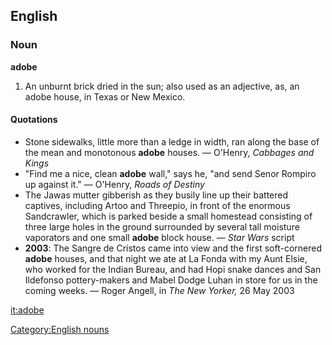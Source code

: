 ==English==
===Noun===
[[Category:English nouns]]
'''adobe'''

#An unburnt brick dried in the sun; also used as an adjective, as, an adobe house, in Texas or New Mexico.

====Quotations====
* Stone sidewalks, little more than a ledge in width, ran along the base of the mean and monotonous '''adobe''' houses. &mdash; O'Henry, ''Cabbages and Kings''
* "Find me a nice, clean '''adobe''' wall," says he, "and send Senor Rompiro up against it." &mdash; O'Henry, ''Roads of Destiny''
* The Jawas mutter gibberish as they busily line up their battered captives, including Artoo and Threepio, in front of the enormous Sandcrawler, which is parked beside a small homestead consisting of three large holes in the ground surrounded by several tall moisture vaporators and one small '''adobe''' block house. &mdash; ''Star Wars'' script
*'''2003''': The Sangre de Cristos came into view and the first soft-cornered '''adobe''' houses, and that night we ate at La Fonda with my Aunt Elsie, who worked for the Indian Bureau, and had Hopi snake dances and San Ildefonso pottery-makers and Mabel Dodge Luhan in store for us in the coming weeks. &mdash; Roger Angell, in ''The New Yorker,'' 26 May 2003

[[it:adobe]]